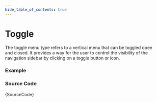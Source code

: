 ```yaml
---
hide_table_of_contents: true
---
```



# Toggle

The toggle menu type refers to a vertical menu that can be toggled open and closed. It provides a way for the user to control the visibility of the navigation sidebar by clicking on a toggle button or icon.

### Example

<IframeWindow url='http://localhost:3000/en/menu-examples/vertical-menu/menu-types/toggle' />

### Source Code

<TsToJsCodeSnippet>{SourceCode}</TsToJsCodeSnippet>
